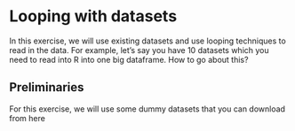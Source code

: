 # Looping with datasets

In this exercise, we will use existing
datasets and use looping techniques to read in the data.
For example, let's say you have 10 datasets which you
need to read into R into one big dataframe. How to go
about this?

## Preliminaries
For this exercise, we will use some dummy datasets
that you can download from here
